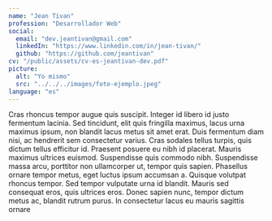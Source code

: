 ```yaml
---
name: "Jean Tivan"
profession: "Desarrollador Web"
social:
  email: "dev.jeantivan@gmail.com"
  linkedIn: "https://www.linkedin.com/in/jean-tivan/"
  github: "https://github.com/jeantivan"
cv: "/public/assets/cv-es-jeantivan-dev.pdf"
picture:
  alt: "Yo mismo"
  src: "../../../images/foto-ejemplo.jpeg"
language: "es"
---
```


Cras rhoncus tempor augue quis suscipit. Integer id libero id justo fermentum
lacinia. Sed tincidunt, elit quis fringilla maximus, lacus urna maximus ipsum,
non blandit lacus metus sit amet erat. Duis fermentum diam nisi, ac hendrerit
sem consectetur varius. Cras sodales tellus turpis, quis dictum tellus
efficitur id. Praesent posuere eu nibh id placerat. Mauris maximus ultrices
euismod. Suspendisse quis commodo nibh. Suspendisse massa arcu, porttitor non
ullamcorper ut, tempor quis sapien. Phasellus ornare tempor metus, eget luctus
ipsum accumsan a. Quisque volutpat rhoncus tempor. Sed tempor vulputate urna
id blandit. Mauris sed consequat eros, quis ultrices eros. Donec sapien nunc,
tempor dictum metus ac, blandit rutrum purus. In consectetur lacus eu mauris
sagittis ornare
